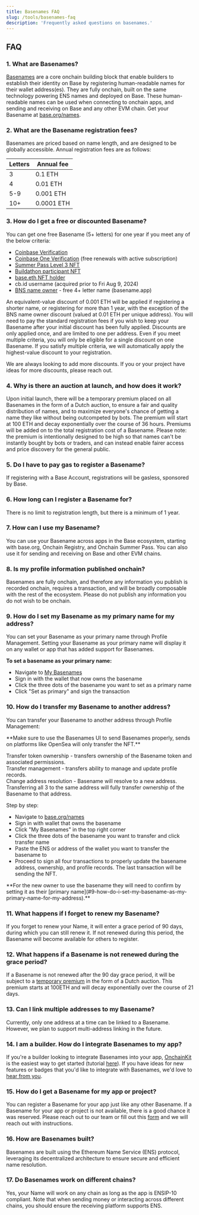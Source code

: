 ```yaml
---
title: Basenames FAQ
slug: /tools/basenames-faq
description: 'Frequently asked questions on basenames.'
---
```


## FAQ

### 1. What are Basenames?

[Basenames](https://base.org/names) are a core onchain building block that enable builders to establish their identity on Base by registering human-readable names for their wallet address(es). They are fully onchain, built on the same technology powering ENS names and deployed on Base. These human-readable names can be used when connecting to onchain apps, and sending and receiving on Base and any other EVM chain. Get your Basename at [base.org/names](https://base.org/names).

### 2. What are the Basename registration fees?

Basenames are priced based on name length, and are designed to be globally accessible. Annual registration fees are as follows:

| Letters | Annual fee |
| ------- | ---------- |
| 3       | 0.1 ETH    |
| 4       | 0.01 ETH   |
| 5-9     | 0.001 ETH  |
| 10+     | 0.0001 ETH |

### 3. How do I get a free or discounted Basename?

You can get one free Basename (5+ letters) for one year if you meet any of the below criteria:

- [Coinbase Verification](http://coinbase.com/onchain-verify)
- [Coinbase One Verification](http://coinbase.com/onchain-verify) (free renewals with active subscription)
- [Summer Pass Level 3 NFT](https://wallet.coinbase.com/ocs)
- [Buildathon participant NFT](https://onchain-summer.devfolio.co/)
- [base.eth NFT holder](https://opensea.io/collection/base-org-base-eth)
- cb.id username (acquired prior to Fri Aug 9, 2024)
- [BNS name owner](http://basename.app) - free 4+ letter name (basename.app)

An equivalent-value discount of 0.001 ETH will be applied if registering a shorter name, or registering for more than 1 year, with the exception of the BNS name owner discount (valued at 0.01 ETH per unique address). You will need to pay the standard registration fees if you wish to keep your Basename after your initial discount has been fully applied. Discounts are only applied once, and are limited to one per address. Even if you meet multiple criteria, you will only be eligible for a single discount on one Basename. If you satisfy multiple criteria, we will automatically apply the highest-value discount to your registration.

We are always looking to add more discounts. If you or your project have ideas for more discounts, please reach out.

### 4. Why is there an auction at launch, and how does it work?

Upon initial launch, there will be a temporary premium placed on all Basenames in the form of a Dutch auction, to ensure a fair and quality distribution of names, and to maximize everyone's chance of getting a name they like without being outcompeted by bots. The premium will start at 100 ETH and decay exponentially over the course of 36 hours. Premiums will be added on to the total registration cost of a Basename. Please note: the premium is intentionally designed to be high so that names can't be instantly bought by bots or traders, and can instead enable fairer access and price discovery for the general public.

### 5. Do I have to pay gas to register a Basename?

If registering with a Base Account, registrations will be gasless, sponsored by Base.

### 6. How long can I register a Basename for?

There is no limit to registration length, but there is a minimum of 1 year.

### 7. How can I use my Basename?

You can use your Basename across apps in the Base ecosystem, starting with base.org, Onchain Registry, and Onchain Summer Pass. You can also use it for sending and receiving on Base and other EVM chains.

### 8. Is my profile information published onchain?

Basenames are fully onchain, and therefore any information you publish is recorded onchain, requires a transaction, and will be broadly composable with the rest of the ecosystem. Please do not publish any information you do not wish to be onchain.

### 9. How do I set my Basename as my primary name for my address?

You can set your Basename as your primary name through Profile Management. Setting your Basename as your primary name will display it on any wallet or app that has added support for Basenames.

**To set a basename as your primary name:**

- Navigate to [My Basenames](https://www.base.org/manage-names)
- Sign in with the wallet that now owns the basename
- Click the three dots of the basename you want to set as a primary name
- Click "Set as primary" and sign the transaction

### 10. How do I transfer my Basename to another address?

You can transfer your Basename to another address through Profile Management:

<Warning>
**Make sure to use the Basenames UI to send Basenames properly, sends on platforms like OpenSea will only transfer the NFT.**
</Warning>

Transfer token ownership - transfers ownership of the Basename token and associated permissions.  
Transfer management - transfers ability to manage and update profile records.  
Change address resolution - Basename will resolve to a new address.  
Transferring all 3 to the same address will fully transfer ownership of the Basename to that address.

Step by step:

- Navigate to [base.org/names](http://base.org/names)
- Sign in with wallet that owns the basename
- Click "My Basenames" in the top right corner
- Click the three dots of the basename you want to transfer and click transfer name
- Paste the ENS or address of the wallet you want to transfer the basename to
- Proceed to sign all four transactions to properly update the basename address, ownership, and profile records. The last transaction will be sending the NFT.

<Info>
**For the new owner to use the basename they will need to confirm by setting it as their [primary name](#9-how-do-i-set-my-basename-as-my-primary-name-for-my-address).**
</Info>

### 11. What happens if I forget to renew my Basename?

If you forget to renew your Name, it will enter a grace period of 90 days, during which you can still renew it. If not renewed during this period, the Basename will become available for others to register.

### 12. What happens if a Basename is not renewed during the grace period?

If a Basename is not renewed after the 90 day grace period, it will be subject to a [temporary premium](https://support.ens.domains/en/articles/7900612-temporary-premium) in the form of a Dutch auction. This premium starts at 100ETH and will decay exponentially over the course of 21 days.

### 13. Can I link multiple addresses to my Basename?

Currently, only one address at a time can be linked to a Basename. However, we plan to support multi-address linking in the future.

### 14. I am a builder. How do I integrate Basenames to my app?

If you're a builder looking to integrate Basenames into your app, [OnchainKit](https://onchainkit.xyz/wallet/wallet-dropdown-basename) is the easiest way to get started (tutorial [here](https://docs.base.org/identity/basenames/basenames-onchainkit-tutorial)). If you have ideas for new features or badges that you'd like to integrate with Basenames, we'd love to [hear from you](https://app.deform.cc/form/b9c1c39f-f238-459e-a765-5093ca638075/?page_number=0).

### 15. How do I get a Basename for my app or project?

You can register a Basename for your app just like any other Basename. If a Basename for your app or project is not available, there is a good chance it was reserved. Please reach out to our team or fill out this [form](https://app.deform.cc/form/20372eb6-ec97-4d37-967f-d36f4b7f4eb2) and we will reach out with instructions.

### 16. How are Basenames built?

Basenames are built using the Ethereum Name Service (ENS) protocol, leveraging its decentralized architecture to ensure secure and efficient name resolution.

### 17. Do Basenames work on different chains?

Yes, your Name will work on any chain as long as the app is ENSIP-10 compliant. Note that when sending money or interacting across different chains, you should ensure the receiving platform supports ENS.



<PolicyBanner />
